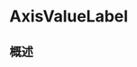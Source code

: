 # AxisValueLabel

<ToBePolishedAfterTranslation />

<OriginalSource
  title="AxisValueLabel"
  url="https://developer.apple.com/documentation/charts/axisvaluelabel"
  summary="描述轴标记值的标签"
/>

## 概述
